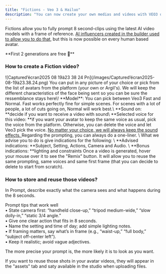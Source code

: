 ```yaml
---
title: "Fictions - Veo 3 & Hailuo"
description: "You can now create your own medias and videos with VEO3 or Hailuo AI directly integrated into Argil using your own avatars or Argil's licensed avatars"
---
```


Fictions allow you to fully prompt 8 second-clips using the latest AI video models with a frame of reference. [AI influencers created in the builder used to allow you to do that](https://docs.argil.ai/resources/ai-influencer-actions), but this is now possible on every human based avatar. 

<Tip>
  **First 2 generations are free 🥳**
</Tip>

### How to create a Fiction video?

<Steps>
  <Step title="Select the Fictions menu">
    ![Captured’écran2025 08 19à23 38 24 Pn](/images/Captured’écran2025-08-19à23.38.24.png)
  </Step>
  <Step title="Upload your image or pick an avatar from the list">
    You can put in any picture of your choice or pick from the list of avatars from the platform (your own or Argil's). We will keep the different characteristics of the face being sent so you can be sure the ressemblance stays here\!
  </Step>
  <Step title="Change the settings">
    **Model**: You can pick between Veo3 Fast and Normal. Fast works perfectly fine for simple scenes. For scenes with a lot of people, a lot of cuts going on, Normal will work best.\
    **Sound on: **decide if you want to receive a video with sound\
    **Selected voice for this video: **if you want your avatar to keep the same voice as usual, pick the voice from the platform. Otherwise, you can delete the voice and let Veo3 pick the voice. <u>No matter your choice, we will always keep the sound effects. </u>
  </Step>
  <Step title="Prompt your scene (example at the bottom)">
    Regarding the prompting, you can always do a one-liner. \
    What we advise you to do is give indications for the following: \
    **Advised indications: **Subject, Setting, Actions, Camera and Audio.  \
    **Bonus indications: **lighting and constraints
  </Step>
  <Step title="Re-use a prompt and the first frame">
    Once a video is generated, hover your mouse over it to see the "Remix" button. It will allow you to reuse the same prompting, same voices and same first frame (that you can decide to delete to start from scratch). 
  </Step>
</Steps>


### How to store and reuse those videos?

In Prompt, describe exactly what the camera sees and what happens during the 8 seconds.

Prompt tips that work well\
• State camera first: “handheld close-up,” “tripod medium-wide,” “slow dolly-in,” “static 3/4 angle.”\
• Give one clear action that fits in 8 seconds.\
• Name the setting and time of day; add simple lighting notes.\
• If framing matters, say what’s in frame (e.g., “waist-up,” “full body,” “subject off-center left”).\
• Keep it realistic; avoid vague adjectives.

The more precise your prompt is, the more likely it is to look as you want.

<Tip>
  If you want to reuse those shots in your avatar videos, they will appear in the "assets" tab and saty available in the studio when uploading files.
</Tip>